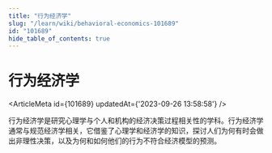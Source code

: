```yaml
---
title: "行为经济学"
slug: "/learn/wiki/behavioral-economics-101689"
id: "101689"
hide_table_of_contents: true
---
```



# 行为经济学

<ArticleMeta id={101689} updatedAt={'2023-09-26 13:58:58'} />
<div className='border-solid border-b border-t-0 my-4 border-[var(--ifm-color-gray-300)]' />

行为经济学是研究心理学与个人和机构的经济决策过程相关性的学科。行为经济学通常与规范经济学相关，它借鉴了心理学和经济学的知识，探讨人们为何有时会做出非理性决策，以及为何和如何他们的行为不符合经济模型的预测。
